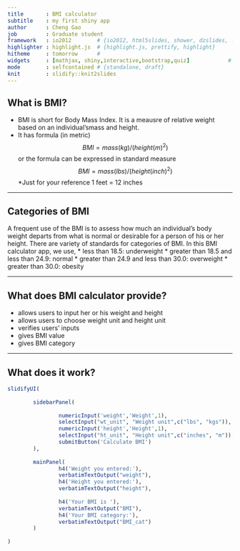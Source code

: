 ```yaml
---
title       : BMI calculator
subtitle    : my first shiny app        
author      : Cheng Gao 
job         : Graduate student
framework   : io2012        # {io2012, html5slides, shower, dzslides, ...}
highlighter : highlight.js  # {highlight.js, prettify, highlight}
hitheme     : tomorrow      # 
widgets     : [mathjax, shiny,interactive,bootstrap,quiz]            # {mathjax, quiz, bootstrap}
mode        : selfcontained # {standalone, draft}
knit        : slidify::knit2slides
---
```


## What is BMI?

* BMI is short for Body Mass Index. It is a meausre of relative weight based on an individual'smass and height.
* It has formula (in metric) $$ BMI=mass(kg)/(height(m)^2) $$
or the formula can be expressed in standard measure $$ BMI=mass(lbs)/(height(inch)^2) $$
*Just for your reference 1 feet = 12 inches

--- 

## Categories of BMI
A frequent use of the BMI is to assess how much an individual's body weight departs from what is normal or desirable for a person of his or her height. There are variety of standards for categories of BMI. In this BMI calculator app, we use,
* less than 18.5: underweight
* greater than 18.5 and less than 24.9: normal
* greater than 24.9 and less than 30.0: overweight
* greater than 30.0: obesity

---

## What does BMI calculator provide?
* allows users to input her or his weight and height
* allows users to choose weight unit and height unit
* verifies users' inputs
* gives BMI value
* gives BMI category

--- 

## What does it work?
``` r
slidifyUI(
        
        sidebarPanel(
                
                numericInput('weight','Weight',1),
                selectInput("wt_unit", "Weight unit",c("lbs", "kgs")),
                numericInput('height','Height',1),
                selectInput("ht_unit", "Height unit",c("inches", "m")),
                submitButton('Calculate BMI')
        ),
        
        mainPanel(
                h4('Weight you entered:'),
                verbatimTextOutput("weight"),
                h4('Height you entered:'),
                verbatimTextOutput("height"),
                
                h4('Your BMI is '),
                verbatimTextOutput("BMI"),
                h4('Your BMI category:'),
                verbatimTextOutput("BMI_cat")
        )
        
)
```












